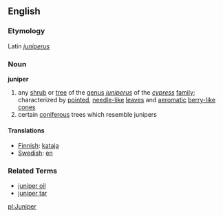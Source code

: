 ==English==
=== Etymology ===
Latin ''[[juniperus]]''

=== Noun ===
'''juniper'''
# any [[shrub]] or [[tree]] of the [[genus]] ''[[juniperus]]'' of the ''[[cypress]]'' [[family]]; characterized by [[pointed]], [[needle-like]] [[leaves]] and [[aeromatic]] [[berry-like]] [[cones]]
# certain [[coniferous]] trees which resemble junipers

====Translations====
* [[Finnish]]: [[kataja]]
* [[Swedish]]: [[en]]

=== Related Terms ===
*[[juniper oil]]
*[[juniper tar]]

[[pl:Juniper]]